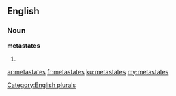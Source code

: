 ==English==

===Noun===
'''metastates'''

# {{plural of|metastate}}

[[Category:English plurals]]

[[ar:metastates]]
[[fr:metastates]]
[[ku:metastates]]
[[my:metastates]]